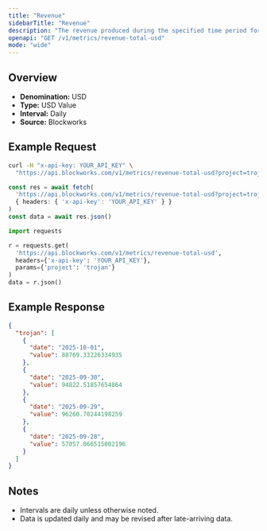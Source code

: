 ```yaml
---
title: "Revenue"
sidebarTitle: "Revenue"
description: "The revenue produced during the specified time period for given project."
openapi: "GET /v1/metrics/revenue-total-usd"
mode: "wide"
---
```


## Overview

- **Denomination:** USD
- **Type:** USD Value
- **Interval:** Daily
- **Source:** Blockworks

## Example Request

<CodeGroup>

```bash cURL
curl -H "x-api-key: YOUR_API_KEY" \
  "https://api.blockworks.com/v1/metrics/revenue-total-usd?project=trojan"
```

```typescript TypeScript
const res = await fetch(
  'https://api.blockworks.com/v1/metrics/revenue-total-usd?project=trojan',
  { headers: { 'x-api-key': 'YOUR_API_KEY' } }
)
const data = await res.json()
```

```python Python
import requests

r = requests.get(
  'https://api.blockworks.com/v1/metrics/revenue-total-usd',
  headers={'x-api-key': 'YOUR_API_KEY'},
  params={'project': 'trojan'}
)
data = r.json()
```

</CodeGroup>

## Example Response

```json
{
  "trojan": [
    {
      "date": "2025-10-01",
      "value": 88769.33226334935
    },
    {
      "date": "2025-09-30",
      "value": 94822.51857654864
    },
    {
      "date": "2025-09-29",
      "value": 96260.70244198259
    },
    {
      "date": "2025-09-28",
      "value": 57057.066515002196
    }
  ]
}
```

## Notes
- Intervals are daily unless otherwise noted.
- Data is updated daily and may be revised after late-arriving data.